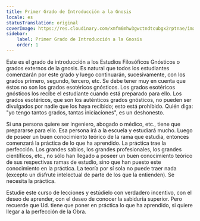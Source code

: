 ```yaml
---
title: Primer Grado de Introducción a la Gnosis
locale: es
statusTranslation: original
coverImage: https://res.cloudinary.com/xmfm6mhw3gwctndtcubgx2rptnae/image/upload/v1741354450/small_cover_introduccion_a_la_gnosis_57a3fc8d72.webp
sidebar:
    label: Primer Grado de Introducción a la Gnosis
    order: 1
---
```

Este es el grado de introducción a los Estudios Filosóficos Gnósticos o grados externos de la gnosis. Es natural que todos los estudiantes comenzarán por este grado y luego continuarán, sucesivamente, con los grados primero, segundo, tercero, etc. Se debe tener muy en cuenta que éstos no son los grados esotéricos gnósticos. Los grados esotéricos gnósticos los recibe el estudiante cuando está preparado para ello. Los grados esotéricos, que son los auténticos grados gnósticos, no pueden ser divulgados por nadie que los haya recibido; esto está prohibido. Quién diga: "yo tengo tantos grados, tantas iniciaciones", es un deshonesto.

Si una persona quiere ser ingeniero, abogado o médico, etc., tiene que prepararse para ello. Esa persona irá a la escuela y estudiará mucho. Luego de poseer un buen conocimiento teórico de la rama que estudia, entonces comenzará la práctica de lo que ha aprendido. La práctica trae la perfección. Los grandes sabios, los grandes profesionales, los grandes científicos, etc., no sólo han llegado a poseer un buen conocimiento teórico de sus respectivas ramas de estudio, sino que han puesto este conocimiento en la práctica. La teoría por sí sola no puede traer nada (excepto un disfrute intelectual de parte de los que la entienden). Se necesita la práctica.

Estudie este curso de lecciones y estúdielo con verdadero incentivo, con el deseo de aprender, con el deseo de conocer la sabiduría superior. Pero recuerde que Ud. tiene que poner en práctica lo que ha aprendido, si quiere llegar a la perfección de la Obra.
